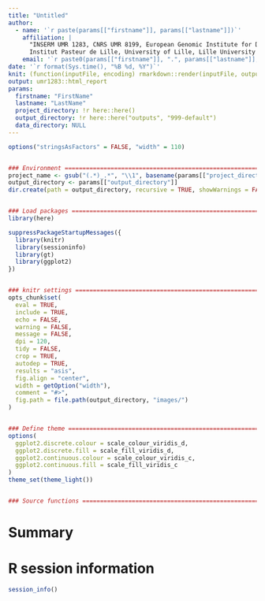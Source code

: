 ```yaml
---
title: "Untitled"
author:
  - name: '`r paste(params[["firstname"]], params[["lastname"]])`'
    affiliation: | 
      "INSERM UMR 1283, CNRS UMR 8199, European Genomic Institute for Diabetes (EGID), 
      Institut Pasteur de Lille, University of Lille, Lille University Hospital, Lille, F-59000, France."
    email: '`r paste0(params[["firstname"]], ".", params[["lastname"]], "@cnrs.fr")`'
date: '`r format(Sys.time(), "%B %d, %Y")`'
knit: (function(inputFile, encoding) rmarkdown::render(inputFile, output_file = gsub("[0-9-]*(.*)\\.Rmd", "\\1", basename(inputFile)), encoding = encoding, output_dir = here::here("reports"), intermediates_dir = here::here("outputs", gsub(".Rmd$", "", basename(inputFile)))))
output: umr1283::html_report
params:
  firstname: "FirstName"
  lastname: "LastName"
  project_directory: !r here::here()
  output_directory: !r here::here("outputs", "999-default")
  data_directory: NULL
---
```


```r
options("stringsAsFactors" = FALSE, "width" = 110)


### Environment ====================================================================================
project_name <- gsub("(.*)_.*", "\\1", basename(params[["project_directory"]]))
output_directory <- params[["output_directory"]]
dir.create(path = output_directory, recursive = TRUE, showWarnings = FALSE, mode = "0775")


### Load packages ==================================================================================
library(here)

suppressPackageStartupMessages({
  library(knitr)
  library(sessioninfo)
  library(gt)
  library(ggplot2)
})


### knitr settings =================================================================================
opts_chunk$set(
  eval = TRUE,
  include = TRUE,
  echo = FALSE,
  warning = FALSE,
  message = FALSE,
  dpi = 120,
  tidy = FALSE,
  crop = TRUE,
  autodep = TRUE,
  results = "asis",
  fig.align = "center",
  width = getOption("width"),
  comment = "#>",
  fig.path = file.path(output_directory, "images/")
)


### Define theme ===================================================================================
options(
  ggplot2.discrete.colour = scale_colour_viridis_d,
  ggplot2.discrete.fill = scale_fill_viridis_d,
  ggplot2.continuous.colour = scale_colour_viridis_c,
  ggplot2.continuous.fill = scale_fill_viridis_c
)
theme_set(theme_light())


### Source functions ===============================================================================


```

# Summary


# R session information

```r
session_info()
```
